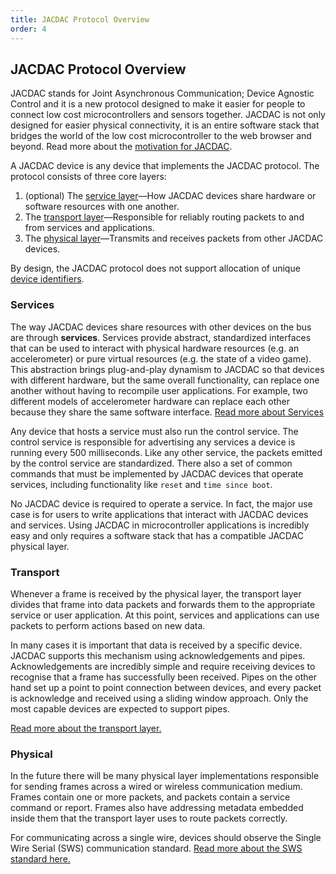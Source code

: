 ```yaml
---
title: JACDAC Protocol Overview
order: 4
---
```


## JACDAC Protocol Overview

JACDAC stands for Joint Asynchronous Communication; Device Agnostic Control and it is a new protocol designed to make it easier for people to connect low cost microcontrollers and sensors together. JACDAC is not only designed for easier physical connectivity, it is an entire software stack that bridges the world of the low cost microcontroller to the web browser and beyond.  Read more about the [motivation for JACDAC](../motivation).

A JACDAC device is any device that implements the JACDAC protocol. The protocol consists of three core layers:

1. (optional) The [service layer](../service-layer)––How JACDAC devices share hardware or software resources with one another.
2. The [transport layer](../transport-layer)––Responsible for reliably routing packets to and from services and applications.
3. The [physical layer](../physical-layer)––Transmits and receives packets from other JACDAC devices.

By design, the JACDAC protocol does not support allocation of unique [device identifiers](../device-identity).

### Services

The way JACDAC devices share resources with other devices on the bus are through __services__. Services provide abstract, standardized interfaces that can be used to interact with physical hardware resources (e.g. an accelerometer) or pure virtual resources (e.g. the state of a video game). This abstraction brings plug-and-play dynamism to JACDAC so that devices with different hardware, but the same overall functionality, can replace one another without having to recompile user applications. For example, two different models of accelerometer hardware can replace each other because they share the same software interface. [Read more about Services](../service-layer)

Any device that hosts a service must also run the control service. The control service is responsible for advertising any services a device is running every 500 milliseconds. Like any other service, the packets emitted by the control service are standardized. There also a set of common commands that must be implemented by JACDAC devices that operate services, including functionality like `reset` and `time since boot`.

No JACDAC device is required to operate a service. In fact, the major use case is for users to write applications that interact with JACDAC devices and services. Using JACDAC in microcontroller applications is incredibly easy and only requires a software stack that has a compatible JACDAC physical layer.

### Transport

Whenever a frame is received by the physical layer, the transport layer divides that frame into data packets and forwards them to the appropriate service or user application. At this point, services and applications can use packets to perform actions based on new data.

In many cases it is important that data is received by a specific device. JACDAC supports this mechanism using acknowledgements and pipes. Acknowledgements are incredibly simple and require receiving devices to recognise that a frame has successfully been received. Pipes on the other hand set up a point to point connection between devices, and every packet is acknowledge and received using a sliding window approach. Only the most capable devices are expected to support pipes.

[Read more about the transport layer.](../transport-layer)

### Physical

In the future there will be many physical layer implementations responsible for sending frames across a wired or wireless communication medium. Frames contain one or more packets, and packets contain a service command or report. Frames also have addressing metadata embedded inside them that the transport layer uses to route packets correctly.

For communicating across a single wire, devices should observe the Single Wire Serial (SWS) communication standard. [Read more about the SWS standard here.](../physical-layer)
